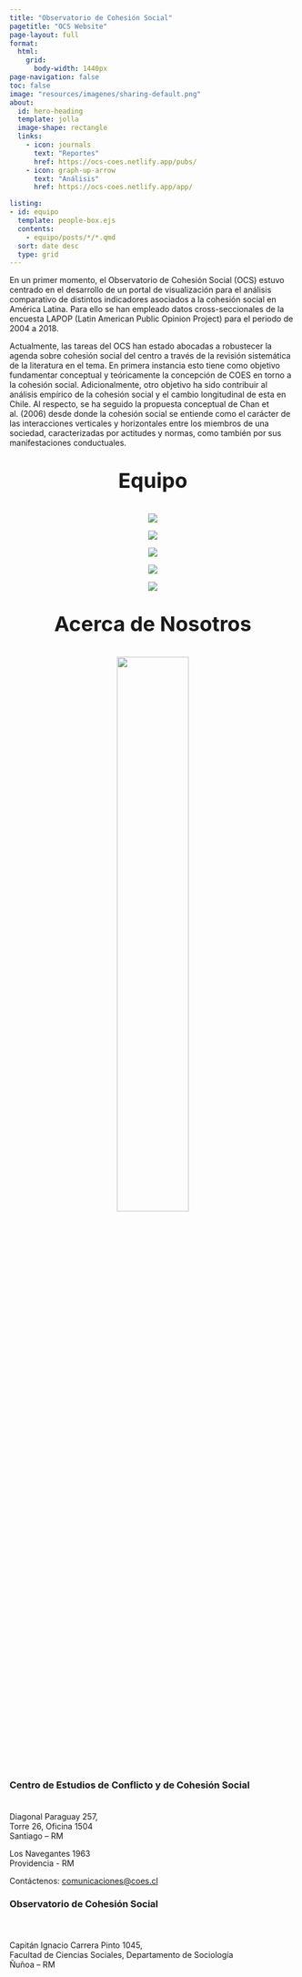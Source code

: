```yaml
---
title: "Observatorio de Cohesión Social"
pagetitle: "OCS Website"
page-layout: full
format:
  html:
    grid:
      body-width: 1440px
page-navigation: false
toc: false
image: "resources/imagenes/sharing-default.png"
about:
  id: hero-heading
  template: jolla
  image-shape: rectangle
  links:
    - icon: journals
      text: "Reportes"
      href: https://ocs-coes.netlify.app/pubs/
    - icon: graph-up-arrow
      text: "Análisis"
      href: https://ocs-coes.netlify.app/app/

listing:
- id: equipo
  template: people-box.ejs
  contents: 
    - equipo/posts/*/*.qmd
  sort: date desc
  type: grid
---
```


:::{#hero-heading}


En un primer momento, el Observatorio de Cohesión Social (OCS) estuvo centrado en el desarrollo de un portal de visualización para el análisis comparativo de distintos indicadores asociados a la cohesión social en América Latina. Para ello se han empleado datos cross-seccionales de la encuesta LAPOP (Latin American Public Opinion Project) para el periodo de 2004 a 2018.

Actualmente, las tareas del OCS han estado abocadas a robustecer la agenda sobre cohesión social del centro a través de la revisión sistemática de la literatura en el tema. En primera instancia esto tiene como objetivo fundamentar conceptual y teóricamente la concepción de COES en torno a la cohesión social. Adicionalmente, otro objetivo ha sido contribuir al análisis empírico de la cohesión social y el cambio longitudinal de esta en Chile. Al respecto, se ha seguido la propuesta conceptual de Chan et al. (2006) desde donde la cohesión social se entiende como el carácter de las interacciones verticales y horizontales entre los miembros de una sociedad, caracterizadas por actitudes y normas, como también por sus manifestaciones conductuales.

:::

::: {.section-text .light-bg}
::: {.section-container}
::: {.section-block}
::: {style="text-align: center;"}

<p align="center" style="font-size:36px; font-weight:bold;">Equipo</p>

:::{#equipo}
:::

:::
:::
:::
:::

::: {.section-text .logos-bg}
::: {.section-container}
::: {.section-block}
::: {style="text-align: center;"}


::: {layout-ncol=5}

[![](resources/imagenes/anid.png)](https://anid.cl)

[![](resources/imagenes/uch.png)](https://uchile.cl)

[![](resources/imagenes/puc.png)](https://www.uc.cl)

[![](resources/imagenes/udp.png)](https://www.udp.cl)

[![](resources/imagenes/uai.png)](https://www.uai.cl)

:::




:::
:::
:::
:::

::: {.section-text .dark-bg}
::: {.section-container}
::: {.section-block}
::: {style="text-align: left;"}

<p align="center" style="font-size:36px; font-weight:bold;">Acerca de Nosotros</p>

::: {.grid}

::: {.g-col-4 style="text-align: center;"}
[![](resources/imagenes/COES_Logo_sello1.png){width=50%}](https://coes.cl)
:::

:::{.g-col-4}

### Centro de Estudios de Conflicto y de Cohesión Social <br><br>

Diagonal Paraguay 257, <br>
Torre 26, Oficina 1504 <br>
Santiago – RM

Los Navegantes 1963 <br>
Providencia - RM

Contáctenos: [comunicaciones@coes.cl](mailto:comunicaciones@coes.cl)
:::

:::{.g-col-4}
### Observatorio de Cohesión Social <br><br>

<br>
Capitán Ignacio Carrera Pinto 1045, <br>
Facultad de Ciencias Sociales, Departamento de Sociología <br>
Ñuñoa – RM

<br> 
:::


:::

:::
:::
:::
:::